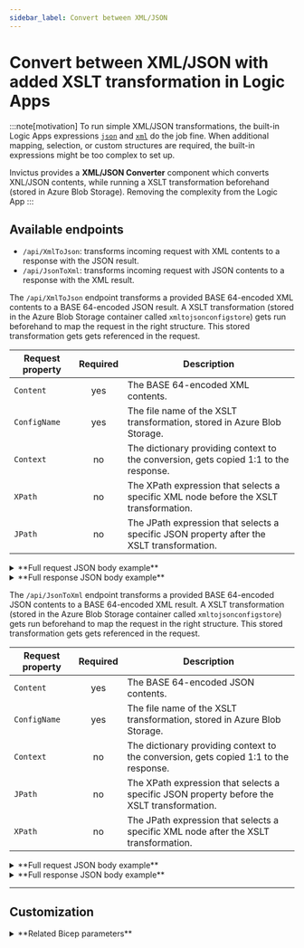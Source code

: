 ```yaml
---
sidebar_label: Convert between XML/JSON
---
```



# Convert between XML/JSON with added XSLT transformation in Logic Apps

:::note[motivation]
To run simple XML/JSON transformations, the built-in Logic Apps expressions [`json`](https://learn.microsoft.com/en-us/azure/logic-apps/workflow-definition-language-functions-reference#json) and [`xml`](https://learn.microsoft.com/en-us/azure/logic-apps/workflow-definition-language-functions-reference#xml) do the job fine. When additional mapping, selection, or custom structures are required, the built-in expressions might be too complex to set up.

Invictus provides a **XML/JSON Converter** component which converts XNL/JSON contents, while running a XSLT transformation beforehand (stored in Azure Blob Storage). Removing the complexity from the Logic App
:::

## Available endpoints
* `/api/XmlToJson`: transforms incoming request with XML contents to a response with the JSON result.
* `/api/JsonToXml`: transforms incoming request with JSON contents to a response with the XML result. 

<Tabs groupId="xml-json-conversions">
<TabItem value="xml-json" label="XML ➡️ JSON">

The `/api/XmlToJson` endpoint transforms a provided BASE 64-encoded XML contents to a BASE 64-encoded JSON result. A XSLT transformation (stored in the Azure Blob Storage container called `xmltojsonconfigstore`) gets run beforehand to map the request in the right structure. This stored transformation gets gets referenced in the request. 

| Request property | Required | Description |
| ---------------- | :------: | ----------- |
| `Content`        | yes      | The BASE 64-encoded XML contents. |
| `ConfigName`     | yes      | The file name of the XSLT transformation, stored in Azure Blob Storage. |
| `Context`        | no       | The dictionary providing context to the conversion, gets copied 1:1 to the response. |
| `XPath`          | no       | The XPath expression that selects a specific XML node before the XSLT transformation. | 
| `JPath`          | no       | The JPath expression that selects a specific JSON property after the XSLT transformation. | 

<details>
<summary>**Full request JSON body example**</summary>

```json
// POST /api/XmlToJson
{
    "Content": "eyJFbnZlbG9wZSI6IHiU2FsZXNPcmRlckluIjp7ICAgICAgICAg...." ,
    "ConfigName":"IDD038-inbound.xsl",
    "XPath": "/CustomerAccount/Message",
    "JPath": "$.Envelope",
    "Context": {
        "x-conversationId": "29500405-d7cf-4877-a72b-a3288cff9dc0"
    }
}
```
</details>

<details>
<summary>**Full response JSON body example**</summary>

```json
// 200 OK <- /api/XmlToJson
{
    "Content": "ejHixZlwI9HiU2FsxNPcmRluIjp7ICAgICagICa...",
    "Context": {
        "x-conversationId": "29500405-d7cf-4877-a72b-a3288cff9dc0"
    }
}
```
</details>
</TabItem>

<TabItem value="json-xml" label="JSON ➡️ XML">

The `/api/JsonToXml` endpoint transforms a provided BASE 64-encoded JSON contents to a BASE 64-encoded XML result. A XSLT transformation (stored in the Azure Blob Storage container called `xmltojsonconfigstore`) gets run beforehand to map the request in the right structure. This stored transformation gets gets referenced in the request. 

| Request property | Required | Description |
| ---------------- | :------: | ----------- |
| `Content`        | yes      | The BASE 64-encoded JSON contents. |
| `ConfigName`     | yes      | The file name of the XSLT transformation, stored in Azure Blob Storage. |
| `Context`        | no       | The dictionary providing context to the conversion, gets copied 1:1 to the response. |
| `JPath`          | no       | The XPath expression that selects a specific JSON property before the XSLT transformation. | 
| `XPath`          | no       | The JPath expression that selects a specific XML node after the XSLT transformation. | 

<details>
<summary>**Full request JSON body example**</summary>

```json
// POST /api/JsonToXml
{
    "Content": "eyJFbnZlbG9wZSI6IHiU2FsZXNPcmRlckluIjp7ICAgICAgICAg...." ,
    "ConfigName":"IDD038-inbound.xsl",
    "JPath": "$.Envelope",
    "XPath": "/CustomerAccount/Message",
    "Context": {
        "x-conversationId": "29500405-d7cf-4877-a72b-a3288cff9dc0"
    }
}
```
</details>

<details>
<summary>**Full response JSON body example**</summary>

```json
// 200 OK <- /api/JsonToXml
{
    "Content": "ejHixZlwI9HiU2FsxNPcmRluIjp7ICAgICagICa...",
    "Context": {
        "x-conversationId": "29500405-d7cf-4877-a72b-a3288cff9dc0"
    }
}
```
</details>
</TabItem>

</Tabs>

___

## Customization

<details>
<summary>**Related Bicep parameters**</summary>

The following Bicep parameters control the inner workings of the **XML/JSON Converter** component. See the [release pipeline step of the deployment of the Invictus Framework](./installation/index.mdx) to learn more.

| Bicep parameter | Default | Description |
| --------------- | ------- | ----------- |
| `storageAccountName` | `invictus{resourcePrefix}store` | The name of the Azure Storage Account (used by other Framework components as well) where the `xmltojsonconfigstore` Azure Blob Storage container will be located. |
| `xmlJsonConverterScaling` | `{ cpuResources: '0.5', memoryResources: '1.0Gi', scaleMaxReplicas: 1, scaleMinReplicas: 0, concurrentRequests: 10 }` | The Container App options to control scaling. See [scaling rules in Azure Container Apps](https://learn.microsoft.com/en-us/azure/container-apps/scale-app?pivots=container-apps-bicep#custom). |
| `xmlJsonConverterFunctionName` | `inv-{resourcePrefix}-xmljsonconverter` | The name of the Azure Container App to be created for the **XML/JSON Converter** component. |
</details>
